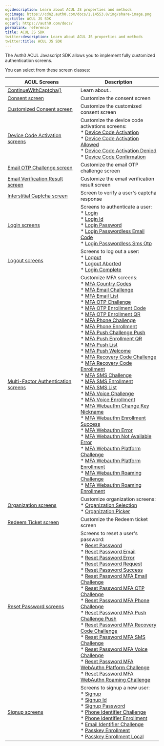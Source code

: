 ```yaml
---
og:description: Learn about ACUL JS properties and methods
og:image: https://cdn2.auth0.com/docs/1.14553.0/img/share-image.png
og:title: ACUL JS SDK
og:url: https://auth0.com/docs/
permalink: reference
title: ACUL JS SDK
twitter:description: Learn about ACUL JS properties and methods
twitter:title: ACUL JS SDK
---
```


The Auth0 ACUL Javascript SDK allows you to implement fully customized authentication screens.

You can select from these screen classes:

<table class="table"><thead>
<tr>
<th><strong>ACUL Screens</strong></th>
<th><strong>Description</strong></th>
</tr>
</thead>
<tbody>
<tr>
<td><a href="/continuewithcaptcha">ContinueWithCaptcha()</a></td>
<td>Learn about.. </td>
</tr>
<tr>
<td><a href="/docs/customize/login-pages/advanced-customizations/reference/consent-screen-class">Consent screen</a></td>
<td>Customize the consent screen</td>
</tr>
<tr>
<td><a href="/docs/customize/login-pages/advanced-customizations/reference/customized-consent-screen-class">Customized Consent screen</a></td>
<td>Customize the customized consent screen</td>
</tr>
<tr>
<td><a href="/docs/customize/login-pages/advanced-customizations/reference/device-code-activation">Device Code Activation screens</a></td>
<td>Customize the device code activations screens: <br/>* <a href="/docs/customize/login-pages/advanced-customizations/reference/device-code-activation#device-code-activation-screen-class">Device Code Activation</a> <br/>* <a href="/docs/customize/login-pages/advanced-customizations/reference/device-code-activation#device-code-activation-allowed-screen-class">Device Code Activation Allowed</a> <br/>* <a href="/docs/customize/login-pages/advanced-customizations/reference/device-code-activation#device-code-activation-denied-screen-class">Device Code Activation Denied</a> <br/>* <a href="/docs/customize/login-pages/advanced-customizations/reference/device-code-activation#device-code-confirmation-screen-class">Device Code Confirmation</a></td>
</tr>
<tr>
<td><a href="/docs/customize/login-pages/advanced-customizations/reference/email-otp-challenge-screen-class">Email OTP Challenge screen</a></td>
<td>Customize the email OTP challenge screen</td>
</tr>
<tr>
<td><a href="/docs/customize/login-pages/advanced-customizations/reference/email-verification-result-screen-class">Email Verification Result screen</a></td>
<td>Customize the email verification result screen</td>
</tr>
<tr>
<td><a href="/docs/customize/login-pages/advanced-customizations/reference/interstitial-captcha-screen-class">Interstitial Captcha screen</a></td>
<td>Screen to verify a user's captcha response</td>
</tr>
<tr>
<td><a href="/docs/customize/login-pages/advanced-customizations/reference/login-screen-classes">Login screens</a></td>
<td>Screens to authenticate a user: <br/>* <a href="/docs/customize/login-pages/advanced-customizations/reference/login-screen-classes#login-screen-class">Login</a> <br/>* <a href="/docs/customize/login-pages/advanced-customizations/reference/login-screen-classes#login-id-screen-class">Login Id</a> <br/>* <a href="/docs/customize/login-pages/advanced-customizations/reference/login-screen-classes#login-password-screen-class">Login Password</a> <br/>* <a href="/docs/customize/login-pages/advanced-customizations/reference/login-screen-classes#login-passwordless-email-code-screen-class">Login Passwordless Email Code</a> <br/>* <a href="/docs/customize/login-pages/advanced-customizations/reference/login-screen-classes#login-passwordless-sms-otp-screen-class">Login Passwordless Sms Otp</a></td>
</tr>
<tr>
<td><a href="/docs/customize/login-pages/advanced-customizations/reference/logout-screen-classes">Logout screens</a></td>
<td>Screens to log out a user: <br/>* <a href="/docs/customize/login-pages/advanced-customizations/reference/logout-screen-classes#logout-screen-class">Logout</a> <br/>* <a href="/docs/customize/login-pages/advanced-customizations/reference/logout-screen-classes#logout-aborted-screen-classs">Logout Aborted</a> <br/>* <a href="/docs/customize/login-pages/advanced-customizations/reference/logout-screen-classes#logout-complete-screen-class">Login Complete</a></td>
</tr>
<tr>
<td><a href="/docs/customize/login-pages/advanced-customizations/reference/mfa">Multi-Factor Authentication screens</a></td>
<td>Customize MFA screens: <br/>* <a href="/docs/customize/login-pages/advanced-customizations/reference/mfa/mfa-sms#mfa-country-codes-screen-class">MFA Country Codes</a> <br/>* <a href="/docs/customize/login-pages/advanced-customizations/reference/mfa/mfa-email#mfa-email-challenge-screen-class">MFA Email Challenge</a> <br/>* <a href="/docs/customize/login-pages/advanced-customizations/reference/mfa/mfa-email#mfa-email-list-screen-class">MFA Email List</a> <br/>* <a href="/docs/customize/login-pages/advanced-customizations/reference/mfa/mfa-otp#mfa-otp-challenge-screen-class">MFA OTP Challenge</a> <br/>* <a href="/docs/customize/login-pages/advanced-customizations/reference/mfa/mfa-otp#mfa-otp-enrollment-code-screen-class">MFA OTP Enrollment Code</a> <br/>* <a href="/docs/customize/login-pages/advanced-customizations/reference/mfa/mfa-otp#mfa-otp-enrollment-qr-screen-class">MFA OTP Enrollment QR</a> <br/>* <a href="/docs/customize/login-pages/advanced-customizations/reference/mfa/mfa-phone#mfa-phone-challenge-screen-class">MFA Phone Challenge</a> <br/>* <a href="/docs/customize/login-pages/advanced-customizations/reference/mfa/mfa-phone#mfa-phone-enrollment-screen-class">MFA Phone Enrollment</a> <br/>* <a href="/docs/customize/login-pages/advanced-customizations/reference/mfa/mfa-push#mfa-push-challenge-push-screen-class">MFA Push Challenge Push</a> <br/>* <a href="/docs/customize/login-pages/advanced-customizations/reference/mfa/mfa-push#mfa-push-enrollment-qr-screen-class">MFA Push Enrollment QR</a> <br/>* <a href="/docs/customize/login-pages/advanced-customizations/reference/mfa/mfa-push#mfa-push-list-screen-class">MFA Push List</a> <br/>* <a href="/docs/customize/login-pages/advanced-customizations/reference/mfa/mfa-push#mfa-push-welcome-screen-class">MFA Push Welcome</a> <br/>* <a href="/docs/customize/login-pages/advanced-customizations/reference/mfa/mfa-recovery-code#mfa-recovery-code-challenge-screen-class">MFA Recovery Code Challenge</a> <br/>* <a href="/docs/customize/login-pages/advanced-customizations/reference/mfa/mfa-recovery-code#mfa-recovery-code-enrollment-screen-class">MFA Recovery Code Enrollment</a><br/>* <a href="/docs/customize/login-pages/advanced-customizations/reference/mfa/mfa-sms#mfa-sms-challenge-screen-class">MFA SMS Challenge</a> <br/>* <a href="/docs/customize/login-pages/advanced-customizations/reference/mfa/mfa-sms#mfa-sms-enrollment-screen-class">MFA SMS Enrollment</a> <br/>* <a href="/docs/customize/login-pages/advanced-customizations/reference/mfa/mfa-sms#mfa-sms-list-screen-class">MFA SMS List</a> <br/>* <a href="/docs/customize/login-pages/advanced-customizations/reference/mfa/mfa-voice#mfa-voice-challenge-screen-class">MFA Voice Challenge</a> <br/>* <a href="/docs/customize/login-pages/advanced-customizations/reference/mfa/mfa-voice#mfa-voice-enrollment-screen-class">MFA Voice Enrollment</a> <br/>* <a href="/docs/customize/login-pages/advanced-customizations/reference/mfa/mfa-webauthn#mfa-webauthn-change-key-nickname-screen-class">MFA Webauthn Change Key Nickname</a> <br/>* <a href="/docs/customize/login-pages/advanced-customizations/reference/mfa/mfa-webauthn#mfa-webauthn-enrollment-success-screen-class">MFA Webauthn Enrollment Success</a> <br/>* <a href="/docs/customize/login-pages/advanced-customizations/reference/mfa/mfa-webauthn#mfa-webauthn-error-screen-class">MFA Webauthn Error</a> <br/>* <a href="/docs/customize/login-pages/advanced-customizations/reference/mfa/mfa-webauthn#mfa-webauthn-not-available-error-screen-class">MFA Webauthn Not Available Error</a> <br/>* <a href="/docs/customize/login-pages/advanced-customizations/reference/mfa/mfa-webauthn#mfa-webauthn-platform-challenge-screen-class">MFA Webauthn Platform Challenge</a> <br/>* <a href="/docs/customize/login-pages/advanced-customizations/reference/mfa/mfa-webauthn#mfa-webauthn-platform-enrollment-screen-class">MFA Webauthn Platform Enrollment</a> <br/>* <a href="/docs/customize/login-pages/advanced-customizations/reference/mfa/mfa-webauthn#mfa-webauthn-roaming-challenge-screen-class">MFA Webauthn Roaming Challenge</a> <br/>* <a href="/docs/customize/login-pages/advanced-customizations/reference/mfa/mfa-webauthn#mfa-webauthn-roaming-enrollment-screen-class">MFA Webauthn Roaming Enrollment</a></td>
</tr>
<tr>
<td><a href="/docs/customize/login-pages/advanced-customizations/reference/organization">Organization screens</a></td>
<td>Customize organization screens: <br/>* <a href="/docs/customize/login-pages/advanced-customizations/reference/organization#organization-selection-screen-class">Organization Selection</a> <br/>* <a href="/docs/customize/login-pages/advanced-customizations/reference/organization#organization-picker-screen-class">Organization Picker</a></td>
</tr>
<tr>
<td><a href="/docs/customize/login-pages/advanced-customizations/reference/redeem-ticket">Redeem Ticket screen</a></td>
<td>Customize the Redeem ticket screen</td>
</tr>
<tr>
<td><a href="/docs/customize/login-pages/advanced-customizations/reference/reset-password-screen-classes">Reset Password screens</a></td>
<td>Screens to reset a user's password:  <br/>* <a href="/docs/customize/login-pages/advanced-customizations/reference/reset-password-screen-classes#reset-password-screen-class">Reset Password</a> <br/>* <a href="/docs/customize/login-pages/advanced-customizations/reference/reset-password-screen-classes#reset-password-email-screen-class">Reset Password Email</a> <br/>* <a href="/docs/customize/login-pages/advanced-customizations/reference/reset-password-screen-classes#reset-password-error-screen-class">Reset Password Error</a> <br/>* <a href="/docs/customize/login-pages/advanced-customizations/reference/reset-password-screen-classes#reset-password-request-screen-class">Reset Password Request</a> <br/>* <a href="/docs/customize/login-pages/advanced-customizations/reference/reset-password-screen-classes#reset-password-success-screen-class">Reset Password Success</a> <br/>* <a href="/docs/customize/login-pages/advanced-customizations/reference/reset-password-screen-classes#reset-password-mfa-email-challenge-screen-class">Reset Password MFA Email Challenge</a> <br/>* <a href="/docs/customize/login-pages/advanced-customizations/reference/reset-password-screen-classes#reset-password-mfa-otp-challenge-screen-class">Reset Password MFA OTP Challenge</a> <br/>* <a href="/docs/customize/login-pages/advanced-customizations/reference/reset-password-screen-classes#reset-password-mfa-phone-challenge-screen-class">Reset Password MFA Phone Challenge</a> <br/>* <a href="/docs/customize/login-pages/advanced-customizations/reference/reset-password-screen-classes#reset-password-mfa-push-challenge-push-screen-class">Reset Password MFA Push Challenge Push</a> <br/>* <a href="/docs/customize/login-pages/advanced-customizations/reference/reset-password-screen-classes#reset-password-mfa-recovery-code-challenge-screen-class">Reset Password MFA Recovery Code Challenge</a> <br/>* <a href="/docs/customize/login-pages/advanced-customizations/reference/reset-password-screen-classes#reset-password-mfa-sms-challenge-screen-class">Reset Password MFA SMS Challenge</a> <br/>* <a href="/docs/customize/login-pages/advanced-customizations/reference/reset-password-screen-classes#reset-password-mfa-voice-challenge-screen-class">Reset Password MFA Voice Challenge</a> <br/>* <a href="/docs/customize/login-pages/advanced-customizations/reference/reset-password-screen-classes#reset-password-mfa-webauthn-platform-challenge-screen-class">Reset Password MFA WebAuthn Platform Challenge</a> <br/>* <a href="/docs/customize/login-pages/advanced-customizations/reference/reset-password-screen-classes#reset-password-mfa-webauthn-roaming-challenge-screen-class">Reset Password MFA WebAuthn Roaming  Challenge</a></td>
</tr>
<tr>
<td><a href="/docs/customize/login-pages/advanced-customizations/reference/signup-screen-classes">Signup screens</a></td>
<td>Screens to signup a new user:  <br/>* <a href="/docs/customize/login-pages/advanced-customizations/reference/signup-screen-classes#signup-screen-class">Signup</a> <br/>* <a href="/docs/customize/login-pages/advanced-customizations/reference/signup-screen-classes#signup-id-screen-class">Signup Id</a> <br/>* <a href="/docs/customize/login-pages/advanced-customizations/reference/signup-screen-classes#signup-password-screen-class">Signup Password</a> <br/>* <a href="/docs/customize/login-pages/advanced-customizations/reference/signup-screen-classes#phone-identifier-challenge-screen-class">Phone Identifier Challenge</a> <br/>* <a href="/docs/customize/login-pages/advanced-customizations/reference/signup-screen-classes#phone-identifier-enrollment-screen-class">Phone Identifier Enrollment</a> <br/>* <a href="/docs/customize/login-pages/advanced-customizations/reference/signup-screen-classes#email-identifier-challenge-screen-class">Email Identifier Challenge</a> <br/>* <a href="/docs/customize/login-pages/advanced-customizations/reference/signup-screen-classes#passkey-enrollment-screen-class">Passkey Enrollment</a> <br/>* <a href="/docs/customize/login-pages/advanced-customizations/reference/signup-screen-classes#passkey-enrollment-local-screen-class">Passkey Enrollment Local</a></td>
</tr>
</tbody>
</table>